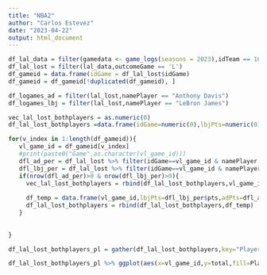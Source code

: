 ```yaml
---
title: "NBA2"
author: "Carlos Estevez"
date: "2023-04-22"
output: html_document
---
```


```r

df_lal_data = filter(gamedata <- game_logs(seasons = 2023),idTeam == 1610612747)
df_lal_lost = filter(lal_data,outcomeGame == 'L')
df_gameid = data.frame(idGame = df_lal_lost$idGame)
df_gameid = df_gameid[!duplicated(df_gameid), ]

df_logames_ad = filter(lal_lost,namePlayer == "Anthony Davis")
df_logames_lbj = filter(lal_lost,namePlayer == "LeBron James")

vec_lal_lost_bothplayers = as.numeric(0)
df_lal_lost_bothplayers =data.frame(idGame=numeric(0),lbjPts=numeric(0),adPts=numeric(0))

for(v_index in 1:length(df_gameid)){
   vl_game_id = df_gameid[v_index]
   #print(paste0("Game",as.character(vl_game_id)))
   dfl_ad_per = df_lal_lost %>% filter(idGame==vl_game_id & namePlayer == "Anthony Davis")
   dfl_lbj_per = df_lal_lost %>% filter(idGame==vl_game_id & namePlayer == "LeBron James")
   if(nrow(dfl_ad_per)>0 & nrow(dfl_lbj_per)>0){
     vec_lal_lost_bothplayers = rbind(df_lal_lost_bothplayers,vl_game_id)
     
     df_temp = data.frame(vl_game_id,lbjPts=dfl_lbj_per$pts,adPts=dfl_ad_per$pts,total=dfl_ad_per$pts+dfl_lbj_per$pts)
     df_lal_lost_bothplayers = rbind(df_lal_lost_bothplayers,df_temp)
   }
  
   
}

df_lal_lost_bothplayers_pl = gather(df_lal_lost_bothplayers,key="Player",value="Points",2:3)

df_lal_lost_bothplayers_pl %>% ggplot(aes(x=vl_game_id,y=total,fill=Player))+geom_bar(stat = "identity")


```

